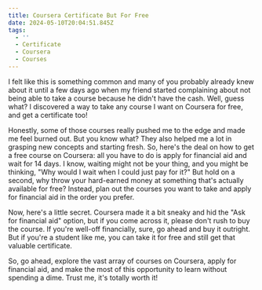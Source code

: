```yaml
---
title: Coursera Certificate But For Free
date: 2024-05-10T20:04:51.845Z
tags:
  - ''
  - Certificate
  - Coursera
  - Courses
---
```


I felt like this is something common and many of you probably already knew about it until a few days ago when my friend started complaining about not being able to take a course because he didn't have the cash. Well, guess what? I discovered a way to take any course I want on Coursera for free, and get a certificate too!

Honestly, some of those courses really pushed me to the edge and made me feel burned out. But you know what? They also helped me a lot in grasping new concepts and starting fresh. So, here's the deal on how to get a free course on Coursera: all you have to do is apply for financial aid and wait for 14 days. I know, waiting might not be your thing, and you might be thinking, "Why would I wait when I could just pay for it?" But hold on a second, why throw your hard-earned money at something that's actually available for free? Instead, plan out the courses you want to take and apply for financial aid in the order you prefer.

Now, here's a little secret. Coursera made it a bit sneaky and hid the "Ask for financial aid" option, but if you come across it, please don't rush to buy the course. If you're well-off financially, sure, go ahead and buy it outright. But if you're a student like me, you can take it for free and still get that valuable certificate.

So, go ahead, explore the vast array of courses on Coursera, apply for financial aid, and make the most of this opportunity to learn without spending a dime. Trust me, it's totally worth it!
